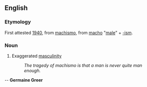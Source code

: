 ==English==

===Etymology===
First attested [[w:1940|1940]], from {{AmS.}} [[machismo]], from {{S.}} [[macho]] "[[male]]" + [[-ism]].

===Noun===
#Exaggerated [[masculinity]]
#: ''The tragedy of machismo is that a man is never quite man enough.''
-- '''Germaine Greer'''